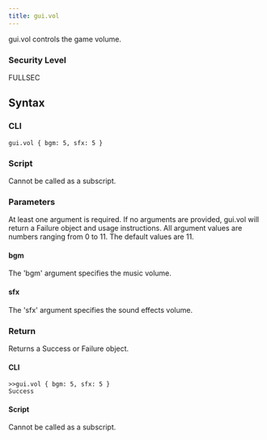 ```yaml
---
title: gui.vol
---
```


gui.vol controls the game volume.

### Security Level

FULLSEC

## Syntax

### CLI

```
gui.vol { bgm: 5, sfx: 5 }
```

### Script

Cannot be called as a subscript.

### Parameters

At least one argument is required. If no arguments are provided, gui.vol will return a Failure object and usage instructions. All argument values are numbers ranging from 0 to 11. The default values are 11.

#### bgm

The 'bgm' argument specifies the music volume.

#### sfx

The 'sfx' argument specifies the sound effects volume.

### Return

Returns a Success or Failure object.

#### CLI

```
>>gui.vol { bgm: 5, sfx: 5 }
Success
```

#### Script

Cannot be called as a subscript.
